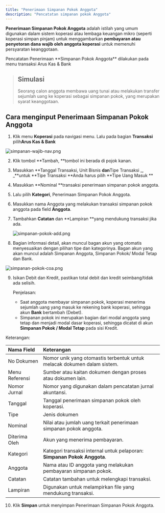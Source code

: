 ```yaml
---
title: "Penerimaan Simpanan Pokok Anggota"
description: "Pencatatan simpanan pokok Anggota"
---
```


**Penerimaan Simpanan Pokok Anggota** adalah istilah yang umum digunakan dalam sistem koperasi atau lembaga keuangan mikro (seperti koperasi simpan pinjam) untuk menggambarkan **pembayaran atau penyetoran dana wajib oleh anggota koperasi** untuk memenuhi persyaratan keanggotaan.

<Info>
  Pencatatan Penerimaan **Simpanan Pokok Anggota** dilakukan pada menu transaksi Arus Kas & Bank
</Info>

> ## Simulasi
>
> Seorang calon anggota membawa uang tunai atau melakukan transfer sejumlah uang ke koperasi sebagai simpanan pokok, yang merupakan syarat keanggotaan. 

## Cara menginput Penerimaan Simpanan Pokok Anggota

1. Klik menu **Koperasi** pada navigasi menu. Lalu pada bagian **Transaksi** pilih**Arus Kas & Bank** 

![simpanan-wajib-nav.png](/images/simpanan-wajib-nav.png)

2. Klik tombol **Tambah, **tombol ini berada di pojok kanan.
3. Masukkan **Tanggal Transaksi, Unit Bisnis **dan**Tipe Transaksi _, _**untuk **Tipe Transaksi **Anda harus pilih **Tipe Uang Masuk **
4. Masukkan **Nominal **transaksi penerimaan simpanan pokok anggota.
5. Lalu pilih **Kategori**, Penerimaan Simpanan Pokok Anggota.
6. Masukkan nama Anggota yang melakukan transaksi simpanan pokok anggota pada field **Anggota**.
7. Tambahkan **Catatan** dan **Lampiran **yang  mendukung transaksi jika ada.

   ![simpanan-pokok-add.png](/images/simpanan-pokok-add.png)
8. Bagian informasi detail, akan muncul bagan akun yang otomatis menyesuaikan dengan pilihan tipe dan kategorinya. Bagan akun yang akan muncul adalah Simpanan Anggota, Simpanan Pokok/ Modal Tetap dan Bank.

![simpanan-pokok-coa.png](/images/simpanan-pokok-coa.png)

9. Isikan Debit dan Kredit, pastikan total debit dan kredit seimbang/tidak ada selisih.

   Penjelasan: 
   - Saat anggota membayar simpanan pokok, koperasi menerima sejumlah uang yang masuk ke rekening bank koperasi, sehingga akun **Bank** bertambah (Debet).
   - Simpanan pokok ini merupakan bagian dari modal anggota yang tetap dan menjadi modal dasar koperasi, sehingga dicatat di akun **Simpanan Pokok / Modal Tetap** pada sisi Kredit.

Keterangan: 

| Nama Field     | Keterangan                                                               |
| :------------- | :----------------------------------------------------------------------- |
| No Dokumen     | Nomor unik yang otomastis terbentuk untuk melacak dokumen dalam sistem.  |
| Menu Referensi | Sumber atau kaitan dokumen dengan proses atau dokumen lain.              |
| Nomor Jurnal   | Nomor yang digunakan dalam pencatatan jurnal akuntansi.                  |
| Tanggal        | Tanggal penerimaan simpanan pokok oleh koperasi.                         |
| Tipe           | Jenis dokumen                                                            |
| Nominal        | Nilai atau jumlah uang terkait penerimaan simpanan pokok anggota.        |
| Diterima Oleh  | Akun yang menerima pembayaran.                                           |
| Kategori       | Kategori transaksi internal untuk pelaporan: **Simpanan Pokok Anggota**. |
| Anggota        | Nama atau ID anggota yang melakukan pembayaran simpanan pokok.           |
| Catatan        | Catatan tambahan untuk melengkapi transaksi.                             |
| Lampiran       | Digunakan untuk melampirkan file yang mendukung transaksi.               |

10. Klik **Simpan** untuk menyimpan Penerimaan Simpanan Pokok Anggota.